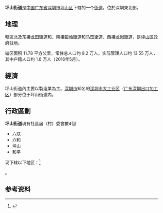 {{中国乡级行政区|44/03/07/007/000
| 电话区号 = 755
}}
'''坪山街道'''是[[中国|中国]][[广东省|广东省]][[深圳市|深圳市]][[坪山区|坪山区]]下辖的一个[[街道_(行政区划)|街道]]，位於深圳東北部。

==地理==
轄區北及东接[[龙田街道|龙田街道]]和、南接[[碧岭街道|碧岭街道]]和[[马峦街道|马峦街道]]、西接[[龙岗街道_(深圳市)|龙岗街道]]，是[[坪山区|坪山区]]政府驻地。

辖区面积 11.78 平方公里，常住总人口约 8.2 万人，实际管理人口约 13.55 万人，其中户籍人口约 1.6 万人（2016年5月）。

==經濟==
坪山街道內主要以製造業為主。[[深圳市|深圳市]]知名的[[深圳市大工业区|深圳市大工业区]]（[[广东深圳出口加工区|广东深圳出口加工区]]）部分位于坪山街道内。

==行政區劃==
'''坪山街道'''現有社區居（村）委會數4個
*六联
*六和
*坪山
*和平

现下辖以下地区：<ref>{{PRC admin/ref sgc|44/03/07/007/000}}</ref>

{{PRC admin/children|44/03/07/007/000}}。

== 参考资料 ==
{{reflist}}

{{PRC admin/navcat|44/03/07/007/000}}